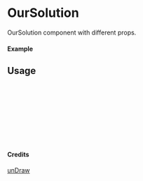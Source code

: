 
<Meta of={OurSolution} title="unDraw/OurSolution" />

# OurSolution

OurSolution component with different props.

#### Example

<Canvas of={OurSolution.Primary} />

## Usage

```ts
import { OurSolution } from "yadl-ui";

const Example = () => {
  return (
      <OurSolution />
  );
};

export default Example;
```

#### Credits
[unDraw](https://undraw.co/illustrations)
